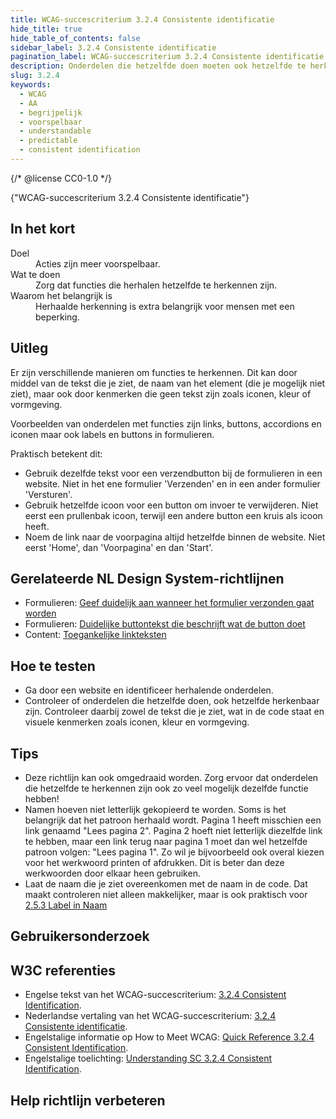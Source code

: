 ```yaml
---
title: WCAG-succescriterium 3.2.4 Consistente identificatie
hide_title: true
hide_table_of_contents: false
sidebar_label: 3.2.4 Consistente identificatie
pagination_label: WCAG-succescriterium 3.2.4 Consistente identificatie
description: Onderdelen die hetzelfde doen moeten ook hetzelfde te herkennen zijn.
slug: 3.2.4
keywords:
  - WCAG
  - AA
  - begrijpelijk
  - voorspelbaar
  - understandable
  - predictable
  - consistent identification
---
```


{/* @license CC0-1.0 */}


<WcagHeadingGroup level={1} conformanceLevel="Niveau AA">
  {"WCAG-succescriterium 3.2.4 Consistente identificatie"}
</WcagHeadingGroup>

## In het kort

<dl>
  <div class="dl__item">
    <dt class="dl__term">Doel</dt>
    <dd class="dl__definition">Acties zijn meer voorspelbaar.</dd>
  </div>
  <div class="dl__item">
    <dt class="dl__term">Wat te doen</dt>
    <dd class="dl__definition">Zorg dat functies die herhalen hetzelfde te herkennen zijn.</dd>
  </div>
  <div class="dl__item">
    <dt class="dl__term">Waarom het belangrijk is</dt>
    <dd class="dl__definition">Herhaalde herkenning is extra belangrijk voor mensen met een beperking.</dd>
  </div>
</dl>

## Uitleg

<Summary />

Er zijn verschillende manieren om functies te herkennen. Dit kan door middel van de tekst die je ziet, de naam van het element (die je mogelijk niet ziet), maar ook door kenmerken die geen tekst zijn zoals iconen, kleur of vormgeving.

Voorbeelden van onderdelen met functies zijn links, buttons, accordions en iconen maar ook labels en buttons in formulieren.

Praktisch betekent dit:

- Gebruik dezelfde tekst voor een verzendbutton bij de formulieren in een website. Niet in het ene formulier 'Verzenden' en in een ander formulier 'Versturen'.
- Gebruik hetzelfde icoon voor een button om invoer te verwijderen. Niet eerst een prullenbak icoon, terwijl een andere button een kruis als icoon heeft.
- Noem de link naar de voorpagina altijd hetzelfde binnen de website. Niet eerst 'Home', dan 'Voorpagina' en dan 'Start'.

## Gerelateerde NL Design System-richtlijnen

- Formulieren: [Geef duidelijk aan wanneer het formulier verzonden gaat worden](/richtlijnen/formulieren/meerdere-stappen/verzenden-aangeven/)
- Formulieren: [Duidelijke buttontekst die beschrijft wat de button doet](/richtlijnen/formulieren/buttons/duidelijk-buttontekst/)
- Content: [Toegankelijke linkteksten](/richtlijnen/content/tekstopmaak/linkteksten/)

## Hoe te testen

- Ga door een website en identificeer herhalende onderdelen.
- Controleer of onderdelen die hetzelfde doen, ook hetzelfde herkenbaar zijn. Controleer daarbij zowel de tekst die je ziet, wat in de code staat en visuele kenmerken zoals iconen, kleur en vormgeving.

## Tips

- Deze richtlijn kan ook omgedraaid worden. Zorg ervoor dat onderdelen die hetzelfde te herkennen zijn ook zo veel mogelijk dezelfde functie hebben!
- Namen hoeven niet letterlijk gekopieerd te worden. Soms is het belangrijk dat het patroon herhaald wordt. Pagina 1 heeft misschien een link genaamd "Lees pagina 2". Pagina 2 hoeft niet letterlijk diezelfde link te hebben, maar een link terug naar pagina 1 moet dan wel hetzelfde patroon volgen: "Lees pagina 1". Zo wil je bijvoorbeeld ook overal kiezen voor het werkwoord printen of afdrukken. Dit is beter dan deze werkwoorden door elkaar heen gebruiken.
- Laat de naam die je ziet overeenkomen met de naam in de code. Dat maakt controleren niet alleen makkelijker, maar is ook praktisch voor [2.5.3 Label in Naam](/wcag/2.5.3/)

## Gebruikersonderzoek

<CTAGebruikersonderzoek />

## W3C referenties

- Engelse tekst van het WCAG-succescriterium: [<span lang="en">3.2.4 Consistent Identification</span>](https://www.w3.org/TR/WCAG22/#consistent-identification).
- Nederlandse vertaling van het WCAG-succescriterium: [3.2.4 Consistente identificatie](https://www.w3.org/Translations/WCAG22-nl/#consistent-identification).
- Engelstalige informatie op <span lang="en">How to Meet WCAG</span>: [<span lang="en">Quick Reference 3.2.4 Consistent Identification</span>](https://www.w3.org/WAI/WCAG22/quickref/#consistent-identification).
- Engelstalige toelichting: [<span lang="en">Understanding SC 3.2.4 Consistent Identification</span>](https://www.w3.org/WAI/WCAG22/Understanding/consistent-identification.html).

<SpotlightSection>
  <Markdown omitH1 headinglevel={3}>
    <Disclaimer />
  </Markdown>
</SpotlightSection>

## Help richtlijn verbeteren

<Markdown omitH1 headinglevel={3}>
  <WCAGFooterInfo />
</Markdown>
